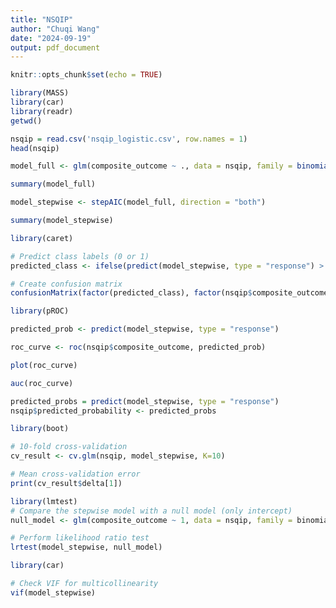 ```yaml
---
title: "NSQIP"
author: "Chuqi Wang"
date: "2024-09-19"
output: pdf_document
---
```


```r
knitr::opts_chunk$set(echo = TRUE)
```

```r
library(MASS)
library(car)
library(readr)
getwd()
```

```r
nsqip = read.csv('nsqip_logistic.csv', row.names = 1)
head(nsqip)
```

```r
model_full <- glm(composite_outcome ~ ., data = nsqip, family = binomial(link = "logit"))

summary(model_full)

```
```r
model_stepwise <- stepAIC(model_full, direction = "both")
```

```r
summary(model_stepwise)
```
```r
library(caret)

# Predict class labels (0 or 1)
predicted_class <- ifelse(predict(model_stepwise, type = "response") > 0.3, 1, 0)

# Create confusion matrix
confusionMatrix(factor(predicted_class), factor(nsqip$composite_outcome))

```

```r
library(pROC)

predicted_prob <- predict(model_stepwise, type = "response")

roc_curve <- roc(nsqip$composite_outcome, predicted_prob)

plot(roc_curve)

auc(roc_curve)

```
```r
predicted_probs = predict(model_stepwise, type = "response")
nsqip$predicted_probability <- predicted_probs
```



```r
library(boot)

# 10-fold cross-validation
cv_result <- cv.glm(nsqip, model_stepwise, K=10)

# Mean cross-validation error
print(cv_result$delta[1])

```


```r
library(lmtest)
# Compare the stepwise model with a null model (only intercept)
null_model <- glm(composite_outcome ~ 1, data = nsqip, family = binomial)

# Perform likelihood ratio test
lrtest(model_stepwise, null_model)

```

```r
library(car)

# Check VIF for multicollinearity
vif(model_stepwise)
```





